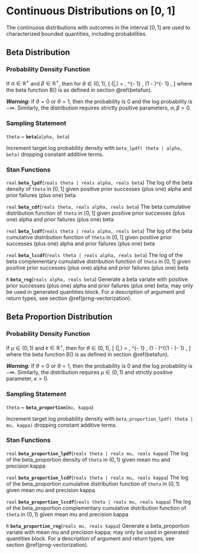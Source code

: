 # Continuous Distributions on [0, 1]

The continuous distributions with outcomes in the interval $[0,1]$ are
used to characterized bounded quantities, including probabilities.

## Beta Distribution

### Probability Density Function

If $\alpha \in \mathbb{R}^+$ and $\beta \in \mathbb{R}^+$, then for
$\theta \in (0,1)$, \[ \text{Beta}(\theta|\alpha,\beta) =
\frac{1}{\mathrm{B}(\alpha,\beta)} \, \theta^{\alpha - 1} \, (1 -
\theta)^{\beta - 1} , \] where the beta function $\mathrm{B}()$ is as
defined in section \@ref(betafun).

_**Warning:**_  If $\theta = 0$ or $\theta = 1$, then the probability
is 0 and the log probability is $-\infty$.  Similarly, the
distribution requires strictly positive parameters, $\alpha, \beta >
0$.

### Sampling Statement

`theta` ~ __`beta`__(`alpha, beta`)

Increment target log probability density with `beta_lpdf( theta | alpha, beta)`
dropping constant additive terms.
\index{{\tt \bfseries beta}!sampling statement|hyperpage}

### Stan Functions

<!-- real; beta_lpdf; (reals theta | reals alpha, reals beta); -->
\index{{\tt \bfseries beta}!{\tt (reals theta | reals alpha, reals beta): real}|hyperpage}

`real` **`beta_lpdf`**(`reals theta | reals alpha, reals beta`)
The log of the beta density of `theta` in $[0,1]$ given positive prior
successes (plus one) alpha and prior failures (plus one) beta

<!-- real; beta_cdf; (reals theta, reals alpha, reals beta); -->
\index{{\tt \bfseries beta}!{\tt (reals theta, reals alpha, reals beta): real}|hyperpage}

`real` **`beta_cdf`**(`reals theta, reals alpha, reals beta`)
The beta cumulative distribution function of `theta` in $[0,1]$ given
positive prior successes (plus one) alpha and prior failures (plus
one) beta

<!-- real; beta_lcdf; (reals theta | reals alpha, reals beta); -->
\index{{\tt \bfseries beta}!{\tt (reals theta | reals alpha, reals beta): real}|hyperpage}

`real` **`beta_lcdf`**(`reals theta | reals alpha, reals beta`)
The log of the beta cumulative distribution function of `theta` in
$[0,1]$ given positive prior successes (plus one) alpha and prior
failures (plus one) beta

<!-- real; beta_lccdf; (reals theta | reals alpha, reals beta); -->
\index{{\tt \bfseries beta}!{\tt (reals theta | reals alpha, reals beta): real}|hyperpage}

`real` **`beta_lccdf`**(`reals theta | reals alpha, reals beta`)
The log of the beta complementary cumulative distribution function of
`theta` in $[0,1]$ given positive prior successes (plus one) alpha and
prior failures (plus one) beta

<!-- R; beta_rng; (reals alpha, reals beta); -->
\index{{\tt \bfseries beta}!{\tt (reals alpha, reals beta): R}|hyperpage}

`R` **`beta_rng`**(`reals alpha, reals beta`)
Generate a beta variate with positive prior successes (plus one) alpha
and prior failures (plus one) beta; may only be used in generated
quantities block. For a description of argument and return types, see
section \@ref(prng-vectorization).

## Beta Proportion Distribution

### Probability Density Function

If $\mu \in (0, 1)$ and $\kappa \in \mathbb{R}^+$, then for $\theta
\in (0,1)$, \[ \mathrm{Beta\_Proportion}(\theta|\mu,\kappa) =
\frac{1}{\mathrm{B}(\mu \kappa, (1 - \mu) \kappa)} \,
\theta^{\mu\kappa - 1} \, (1 - \theta)^{(1 - \mu)\kappa- 1} , \] where
the beta function $\mathrm{B}()$ is as defined in section
\@ref(betafun).

_**Warning:**_  If $\theta = 0$ or $\theta = 1$, then the probability
is 0 and the log probability is $-\infty$.  Similarly, the
distribution requires $\mu \in (0, 1)$ and strictly positive
parameter, $\kappa > 0$.

### Sampling Statement

`theta` ~ __`beta_proportion`__(`mu, kappa`)

Increment target log probability density with `beta_proportion_lpdf( theta | mu, kappa)`
dropping constant additive terms.
\index{{\tt \bfseries beta\_proportion}!sampling statement|hyperpage}

### Stan Functions

<!-- real; beta_proportion_lpdf; (reals theta | reals mu, reals kappa); -->
\index{{\tt \bfseries beta\_proportion}!{\tt (reals theta | reals mu, reals kappa): real}|hyperpage}

`real` **`beta_proportion_lpdf`**(`reals theta | reals mu, reals kappa`)
The log of the beta_proportion density of `theta` in $(0,1)$ given
mean mu and precision kappa

<!-- real; beta_proportion_lcdf; (reals theta | reals mu, reals kappa); -->
\index{{\tt \bfseries beta\_proportion}!{\tt (reals theta | reals mu, reals kappa): real}|hyperpage}

`real` **`beta_proportion_lcdf`**(`reals theta | reals mu, reals kappa`)
The log of the beta_proportion cumulative distribution function of
`theta` in $(0,1)$ given mean mu and precision kappa

<!-- real; beta_proportion_lccdf; (reals theta | reals mu, reals kappa); -->
\index{{\tt \bfseries beta\_proportion}!{\tt (reals theta | reals mu, reals kappa): real}|hyperpage}

`real` **`beta_proportion_lccdf`**(`reals theta | reals mu, reals kappa`)
The log of the beta_proportion complementary cumulative distribution
function of `theta` in $(0,1)$ given mean mu and precision kappa

<!-- R; beta_proportion_rng; (reals mu, reals kappa); -->
\index{{\tt \bfseries beta\_proportion}!{\tt (reals mu, reals kappa): R}|hyperpage}

`R` **`beta_proportion_rng`**(`reals mu, reals kappa`)
Generate a beta_proportion variate with mean mu and precision kappa;
may only be used in generated quantities block. For a description of
argument and return types, see section \@ref(prng-vectorization).

